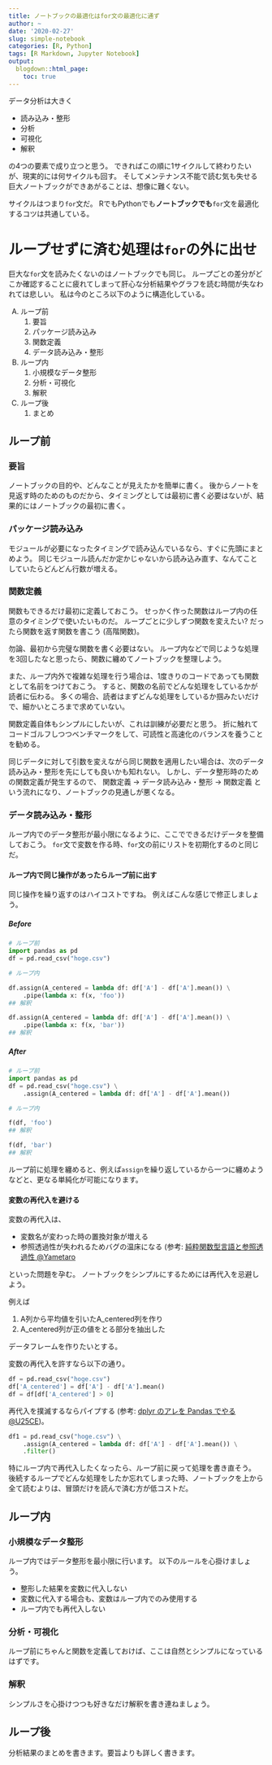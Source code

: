 ```yaml
---
title: ノートブックの最適化はfor文の最適化に通ず
author: ~
date: '2020-02-27'
slug: simple-notebook
categories: [R, Python]
tags: [R Markdown, Jupyter Notebook]
output:
  blogdown::html_page:
    toc: true
---
```


データ分析は大きく

* 読み込み・整形
* 分析
* 可視化
* 解釈

の4つの要素で成り立つと思う。
できればこの順に1サイクルして終わりたいが、現実的には何サイクルも回す。
そしてメンテナンス不能で読む気も失せる巨大ノートブックができあがることは、想像に難くない。

サイクルはつまり`for`文だ。
RでもPythonでも**ノートブックでも**`for`文を最適化するコツは共通している。

# ループせずに済む処理は`for`の外に出せ

巨大な`for`文を読みたくないのはノートブックでも同じ。
ループごとの差分がどこか確認することに疲れてしまって肝心な分析結果やグラフを読む時間が失なわれては悲しい。
私は今のところ以下のように構造化している。

A) ループ前
    1. 要旨
    2. パッケージ読み込み
    3. 関数定義
    4. データ読み込み・整形
B) ループ内
    1. 小規模なデータ整形
    2. 分析・可視化
    3. 解釈
C) ループ後
    1. まとめ

## ループ前

### 要旨

ノートブックの目的や、どんなことが見えたかを簡単に書く。
後からノートを見返す時のためのものだから、タイミングとしては最初に書く必要はないが、結果的にはノートブックの最初に書く。

### パッケージ読み込み

モジュールが必要になったタイミングで読み込んでいるなら、すぐに先頭にまとめよう。
同じモジュール読んだか定かじゃないから読み込み直す、なんてことしていたらどんどん行数が増える。

### 関数定義

関数もできるだけ最初に定義しておこう。
せっかく作った関数はループ内の任意のタイミングで使いたいものだ。
ループごとに少しずつ関数を変えたい?
だったら関数を返す関数を書こう (高階関数)。

勿論、最初から完璧な関数を書く必要はない。
ループ内などで同じような処理を3回したなと思ったら、関数に纏めてノートブックを整理しよう。

また、ループ内外で複雑な処理を行う場合は、1度きりのコードであっても関数として名前をつけておこう。
すると、関数の名前でどんな処理をしているかが読者に伝わる。
多くの場合、読者はまずどんな処理をしているか掴みたいだけで、細かいところまで求めていない。

関数定義自体もシンプルにしたいが、これは訓練が必要だと思う。
折に触れてコードゴルフしつつベンチマークをして、可読性と高速化のバランスを養うことを勧める。

同じデータに対して引数を変えながら同じ関数を適用したい場合は、次のデータ読み込み・整形を先にしても良いかも知れない。
しかし、データ整形時のための関数定義が発生するので、
関数定義 → データ読み込み・整形 → 関数定義
という流れになり、ノートブックの見通しが悪くなる。

### データ読み込み・整形

ループ内でのデータ整形が最小限になるように、ここでできるだけデータを整備しておこう。
`for`文で変数を作る時、`for`文の前にリストを初期化するのと同じだ。

#### ループ内で同じ操作があったらループ前に出す

同じ操作を繰り返すのはハイコストですね。
例えばこんな感じで修正しましょう。

##### Before

```python
# ループ前
import pandas as pd
df = pd.read_csv("hoge.csv")

# ループ内

df.assign(A_centered = lambda df: df['A'] - df['A'].mean()) \
    .pipe(lambda x: f(x, 'foo'))
## 解釈

df.assign(A_centered = lambda df: df['A'] - df['A'].mean()) \
    .pipe(lambda x: f(x, 'bar'))
## 解釈
```

##### After

```python
# ループ前
import pandas as pd
df = pd.read_csv("hoge.csv") \
    .assign(A_centered = lambda df: df['A'] - df['A'].mean())

# ループ内

f(df, 'foo')
## 解釈

f(df, 'bar')
## 解釈
```

ループ前に処理を纏めると、例えば`assign`を繰り返しているから一つに纏めようなどと、更なる単純化が可能になります。

#### 変数の再代入を避ける

変数の再代入は、

* 変数名が変わった時の置換対象が増える
* 参照透過性が失われるためバグの温床になる
  (参考: [純粋関数型言語と参照透過性 \@Yametaro](https://qiita.com/Yametaro/items/1de3c2b76b8a4dc2d30d)

といった問題を孕む。
ノートブックをシンプルにするためには再代入を忌避しよう。

例えば

1. A列から平均値を引いたA_centered列を作り
2. A_centered列が正の値をとる部分を抽出した

データフレームを作りたいとする。

変数の再代入を許すなら以下の通り。

```python
df = pd.read_csv("hoge.csv")
df['A_centered'] = df['A'] - df['A'].mean()
df = df[df['A_centered'] > 0]
```

再代入を撲滅するならパイプする (参考: [dplyr のアレを Pandas でやる \@U25CE](<https://qiita.com/U25CE/items/6a464865759231aa888d#%E3%83%91%E3%82%A4%E3%83%97-magrittr>))。

```python
df1 = pd.read_csv("hoge.csv") \
    .assign(A_centered = lambda df: df['A'] - df['A'].mean()) \
    .filter()
```

特にループ内で再代入したくなったら、ループ前に戻って処理を書き直そう。
後続するループでどんな処理をしたか忘れてしまった時、ノートブックを上から全て読むよりは、冒頭だけを読んで済む方が低コストだ。


## ループ内

### 小規模なデータ整形

ループ内ではデータ整形を最小限に行います。
以下のルールを心掛けましょう。

* 整形した結果を変数に代入しない
* 変数に代入する場合も、変数はループ内でのみ使用する
* ループ内でも再代入しない
  
### 分析・可視化

ループ前にちゃんと関数を定義しておけば、ここは自然とシンプルになっているはずです。

### 解釈

シンプルさを心掛けつつも好きなだけ解釈を書き連ねましょう。

## ループ後

分析結果のまとめを書きます。要旨よりも詳しく書きます。